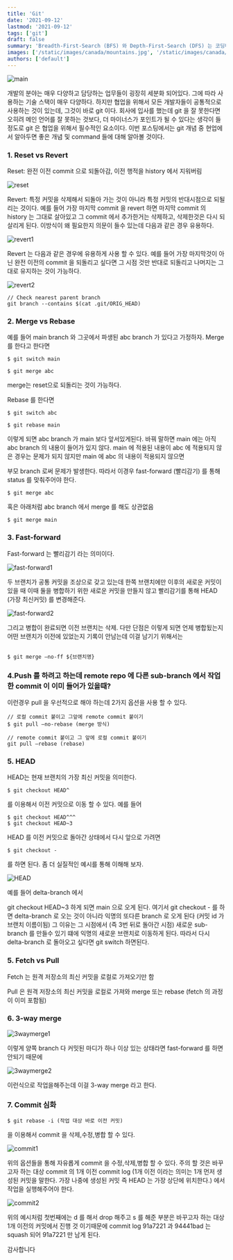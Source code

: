 ```yaml
---
title: 'Git'
date: '2021-09-12'
lastmod: '2021-09-12'
tags: ['git']
draft: false
summary: 'Breadth-First-Search (BFS) 와 Depth-First-Search (DFS) 는 코딩테스트에서 정말 자주나오는 단골문제유형 중에 하나이다. 따라서 코딩테스트를 준비한다면 이 둘의 개념 및 접근 방법에 대해 정확히 알고 있는 것이 중요하다.'
images: ['/static/images/canada/mountains.jpg', '/static/images/canada/toronto.jpg']
authors: ['default']
---
```


![main](/static/git/cover.jpg)

개발의 분야는 매우 다양하고 담당하는 업무들이 굉장히 세분화 되어있다. 그에 따라 사용하는 기술 스택이 매우 다양하다. 하지만 협업을 위해서 모든 개발자들이 공통적으로 사용하는 것이 있는데, 그것이 바로 git 이다. 회사에 입사를 했는데 git 을 잘 못한다면 오히려 메인 언어를 잘 못하는 것보다, 더 마이너스가 포인트가 될 수 있다는 생각이 들정도로 git 은 협업을 위해서 필수적인 요소이다. 이번 포스팅에서는 git 개념 중 현업에서 알아두면 좋은 개념 및 command 들에 대해 알아볼 것이다.

### 1. Reset vs Revert

Reset: 완전 이전 commit 으로 되돌아감, 이전 행적을 history 에서 지워버림

![reset](/static/git/reset.png)

Revert: 특정 커밋을 삭제해서 되돌아 가는 것이 아니라 특정 커밋의 반대시점으로 되될리는 것이다. 예를 들어 가장 마지막 commit 을 revert 하면 마지막 commit 의 history 는 그대로 살아있고 그 commit 에서 추가한거는 삭제하고, 삭제한것은 다시 되살리게 된다. 이방식이 왜 필요한지 의문이 들수 있는데 다음과 같은 경우 유용하다.

![revert1](/static/git/revert1.png)

Revert 는 다음과 같은 경우에 유용하게 사용 할 수 있다. 예를 들어 가장 마지막것이 아닌 완전 이전의 commit 을 되돌리고 싶다면 그 시점 것만 반대로 되돌리고 나머지는 그대로 유지하는 것이 가능하다.

![revert2](/static/git/revert2.png)

```tsx
// Check nearest parent branch
git branch --contains $(cat .git/ORIG_HEAD)
```

### 2. Merge vs Rebase

예를 들어 main branch 와 그곳에서 파생된 abc branch 가 있다고 가정하자. Merge 를 한다고 한다면

```tsx
$ git switch main

$ git merge abc
```

merge는 reset으로 되돌리는 것이 가능하다.

Rebase 를 한다면

```tsx
$ git switch abc

$ git rebase main
```

이렇게 되면 abc branch 가 main 보다 앞서있게된다. 바꿔 말하면 main 에는 아직 abc branch 의 내용이 들어가 있지 않다. main 에 적용된 내용이 abc 에 적용되지 않은 경우는 문제가 되지 않지만 main 에 abc 의 내용이 적용되지 않으면

부모 branch 로써 문제가 발생한다. 따라서 이경우 fast-forward (빨리감기) 를 통해 status 를 맞춰주어야 한다.

```tsx
$ git merge abc
```

혹은 아래처럼 abc branch 에서 merge 를 해도 상관없음

```tsx
$ git merge main
```

### 3. Fast-forward

Fast-forward 는 빨리감기 라는 의미이다.

![fast-forward1](/static/git/fast-forward1.png)

두 브랜치가 공통 커밋을 조상으로 갖고 있는데 한쪽 브랜치에만 이후의 새로운 커밋이 있을 때 이때 둘을 병합하기 위한 새로운 커밋을 만들지 않고 빨리감기를 통해 HEAD (가장 최신커밋) 를 변경해준다.

![fast-forward2](/static/git/fast-forward2.png)

그리고 병합이 완료되면 이전 브랜치는 삭제. 다만 단점은 이렇게 되면 언제 병합됬는지 어떤 브랜치가 이전에 있었는지 기록이 안남는데 이걸 남기기 위해서는

```tsx

$ git merge —no-ff ${브랜치명}

```

### 4.Push 를 하려고 하는데 remote repo 에 다른 sub-branch 에서 작업한 commit 이 이미 들어가 있을때?

이런경우 pull 을 우선적으로 해야 하는데 2가지 옵션을 사용 할 수 있다.

```tsx
// 로컬 commit 붙이고 그앞에 remote commit 붙이기
$ git pull —no-rebase (merge 방식)

// remote commit 붙이고 그 앞에 로컬 commit 붙이기
git pull —rebase (rebase)
```

### 5. HEAD

HEAD는 현재 브랜치의 가장 최신 커밋을 의미한다.

```tsx
$ git checkout HEAD^
```

를 이용해서 이전 커밋으로 이동 할 수 있다. 예를 들어

```tsx
$ git checkout HEAD^^^
$ git checkout HEAD~3
```

HEAD 를 이전 커밋으로 돌아간 상태에서 다시 앞으로 가려면

```tsx
$ git checkout -
```

를 하면 된다. 좀 더 실질적인 예시를 통해 이해해 보자.

![HEAD](/static/git/head.png)

예를 들어 delta-branch 에서

git checkout HEAD~3 하게 되면 main 으로 오게 된다. 여기서 git checkout - 를 하면 delta-branch 로 오는 것이 아니라 익명의 또다른 branch 로 오게 된다 (커밋 id 가 브랜치 이름이됨) 그 이유는 그 시점에서 (즉 3번 뒤로 돌아간 시점) 새로운 sub-branch 를 만들수 있기 떄에 익명의 새로운 브랜치로 이동하게 된다. 따라서 다시 delta-branch 로 돌아오고 싶다면 git switch 하면된다.

### 5. Fetch vs Pull

Fetch 는 원격 저장소의 최신 커밋을 로컬로 가져오기만 함

Pull 은 원격 저장소의 최신 커밋을 로컬로 가져와 merge 또는 rebase (fetch 의 과정이 이미 포함됨)

### 6. 3-way merge

![3waymerge1](/static/git/3waymerge1.png)

이렇게 양쪽 branch 다 커밋된 마디가 하나 이상 있는 상태라면 fast-forward 를 하면 안되기 때문에

![3waymerge2](/static/git/3waymerge2.png)

이런식으로 작업을해주는데 이걸 3-way merge 라고 한다.

### 7. Commit 심화

```tsx
$ git rebase -i (작업 대상 바로 이전 커밋)
```

을 이용해서 commit 을 삭제,수정,병합 할 수 있다.

![commit1](/static/git/commit1.png)

위의 옵션들을 통해 자유롭게 commit 을 수정,삭제,병합 할 수 있다. 주의 할 것은 바꾸고자 하는 대상 commit 의 1개 이전 commit log (1개 이전 이라는 의미는 1개 먼저 생성된 커밋을 말한다. 가장 나중에 생성된 커밋 즉 HEAD 는 가장 상단에 위치한다.) 에서 작업을 실행해주어야 한다.

![commit2](/static/git/commit2.png)

위의 예시처럼 첫번째에는 d 를 해서 drop 해주고 s 를 해준 부분은 바꾸고자 하는 대상 1개 이전의 커밋에서 진행 것 이기때문에 commit log 91a7221 과 94441bad 는 squash 되어 91a7221 만 남게 된다.

감사합니다
